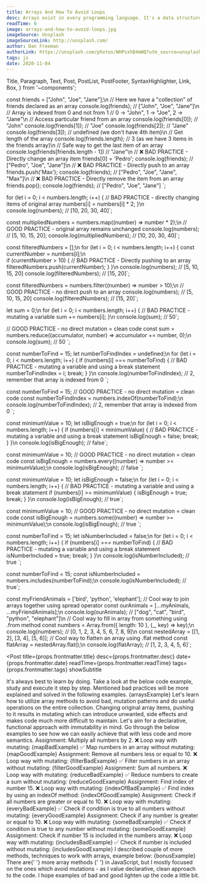 ```yaml
---
title: Arrays And How To Avoid Loops
desc: Arrays exist in every programming language. It's a data structure best suited for storing multiple values. And, for doing various operations on these values, often called as a collection.
readTime: 6
image: arrays-and-how-to-avoid-loops.jpg
imageSource: Unsplash
imageSourceLink: http://unsplash.com/
author: Dan Freeman
authorLink: https://unsplash.com/photos/WHPsxhB4mWQ?utm_source=unsplash&utm_medium=referral&utm_content=creditShareLink
tags: js
date: 2020-11-04
---
```


  Title,
  Paragraph,
  Text,
  Post,
  PostList,
  PostFooter,
  SyntaxHighlighter,
  Link,
  Box,
} from '~components';

const friends = ["John", "Joe", "Jane"];\n
// Here we have a "collection" of friends declared as an array
console.log(friends); // ["John", "Joe", "Jane"]\n
// Array is indexed from 0 and not from 1
// 0 -> "John", 1 -> "Joe", 2 -> "Jane"\n
// Access particular friend from an array
console.log(friends[0]); // "John"
console.log(friends[1]); // "Joe"
console.log(friends[2]); // "Jane"
console.log(friends[3]); // undefined (we don't have 4th item)\n
// Get length of the array
console.log(friends.length); // 3 (as we have 3 items in the friends array)\n
// Safe way to get the last item of an array 
console.log(friends[friends.length - 1]) // "Jane"\n
// ❌ BAD PRACTICE - Directly change an array item
friends[0] = 'Pedro';
console.log(friends); // ["Pedro", "Joe", "Jane"]\n
// ❌ BAD PRACTICE - Directly push to an array
friends.push('Max');
console.log(friends); // ["Pedro", "Joe", "Jane", "Max"]\n
// ❌ BAD PRACTICE - Directly remove the item from an array
friends.pop();
console.log(friends); // ["Pedro", "Joe", "Jane"]
`;

for (let i = 0; i < numbers.length; i++) {
  // BAD PRACTICE - directly changing items of original array
  numbers[i] = numbers[i] * 2;
}\n
console.log(numbers); // [10, 20, 30, 40]`;

const multipliedNumbers = numbers.map((number) => number * 2);\n
// GOOD PRACTICE - original array remains unchanged
console.log(numbers); // [5, 10, 15, 20];
console.log(multipliedNumbers); // [10, 20, 30, 40]`;

const filteredNumbers = [];\n
for (let i = 0; i < numbers.length; i++) {
  const currentNumber = numbers[i];\n   
  if (currentNumber > 10) {
    // BAD PRACTICE - Directly pushing to an array
    filteredNumbers.push(currentNumber);
  } 
}\n
console.log(numbers); // [5, 10, 15, 20]
console.log(filteredNumbers); // [15, 20]`;

const filteredNumbers = numbers.filter((number) => number > 10);\n
// GOOD PRACTICE - no direct push to an array
console.log(numbers); // [5, 10, 15, 20]
console.log(filteredNumbers); // [15, 20]`;

let sum = 0;\n
for (let i = 0; i < numbers.length; i++) {
  // BAD PRACTICE - mutating a variable
  sum += numbers[i];
}\n
console.log(sum); // 50`;

// GOOD PRACTICE - no direct mutation = clean code
const sum = numbers.reduce((accumulator, number) => accumulator += number, 0);\n
console.log(sum); // 50
`;

const numberToFind = 15;
let numberToFindIndex = undefined;\n
for (let i = 0; i < numbers.length; i++) {
  if (numbers[i] === numberToFind) {
    // BAD PRACTICE - mutating a variable and using a break statement
    numberToFindIndex = i;
    break;
  }
}\n
console.log(numberToFindIndex); // 2, remember that array is indexed from 0
`;

const numberToFind = 15;
// GOOD PRACTICE - no direct mutation = clean code
const numberToFindIndex = numbers.indexOf(numberToFind);\n
console.log(numberToFindIndex); // 2, remember that array is indexed from 0
`;

const minimumValue = 10;
let isBigEnough = true;\n
for (let i = 0; i < numbers.length; i++) {
  if (numbers[i] < minimumValue) {
    // BAD PRACTICE - mutating a variable and using a break statement
    isBigEnough = false;
    break;
  }
}\n
console.log(isBigEnough); // false`;

const minimumValue = 10;
// GOOD PRACTICE - no direct mutation = clean code
const isBigEnough = numbers.every((number) => number >= minimumValue);\n
console.log(isBigEnough); // false
`;

const minimumValue = 10;
let isBigEnough = false;\n
for (let i = 0; i < numbers.length; i++) {
  // BAD PRACTICE - mutating a variable and using a break statement
  if (numbers[i] >= minimumValue) {
    isBigEnough = true;
    break;
  }
}\n
console.log(isBigEnough); // true`;

const minimumValue = 10;
// GOOD PRACTICE - no direct mutation = clean code
const isBigEnough = numbers.some((number) => number >= minimumValue);\n
console.log(isBigEnough); // true
`;

const numberToFind = 15;
let isNumberIncluded = false;\n
for (let i = 0; i < numbers.length; i++) {
if (numbers[i] === numberToFind) {
  // BAD PRACTICE - mutating a variable and using a break statement
  isNumberIncluded = true;
  break;
  }
}\n
console.log(isNumberIncluded); // true
`;

const numberToFind = 15;
const isNumberIncluded = numbers.includes(numberToFind);\n
console.log(isNumberIncluded); // true`;

const myFriendAnimals = ['bird', 'python', 'elephant'];
// Cool way to join arrays together using spread operator
const ourAnimals = [...myAnimals, ...myFriendAnimals];\n
console.log(ourAnimals); // ["dog", "cat", "bird", "python", "elephant"]\n
// Cool way to fill in array from something using .from method
const numbers = Array.from({ length: 10 }, (\_, key) => key);\n
console.log(numbers); // [0, 1, 2, 3, 4, 5, 6, 7, 8, 9]\n
const nestedArray = [[1, 2], [3, 4], [5, 6]];
// Cool way to flatten an array using .flat method
const flatArray = nestedArray.flat();\n
console.log(flatArray); // [1, 2, 3, 4, 5, 6]`;

<Post
  title={props.frontmatter.title}
  desc={props.frontmatter.desc}
  date={props.frontmatter.date}
  readTime={props.frontmatter.readTime}
  tags={props.frontmatter.tags}
  showSubtitle
>
  <Title level={3}>Introduction</Title>
  <Paragraph>
    It's always best to learn by doing. Take a look at the below code example,
    study and execute it step by step. Mentioned bad practices will be more
    explained and solved in the following examples.
  </Paragraph>
  <SyntaxHighlighter>{arraysExample}</SyntaxHighlighter>
  <Paragraph lastParagraph>
    Let's learn how to utilize array methods to avoid bad, mutation patterns and
    do useful operations on the entire collection.
  </Paragraph>
  <Title level={3}>Useful array methods & avoiding loops</Title>
  <Paragraph breakParagraph>
    Changing original array items, pushing to it results in mutating which can
    introduce unwanted, side effects and makes code much more difficult to
    maintain. Let's aim for a declarative, functional approach with immutability
    in mind. Go through the below examples to see how we can easily achieve that
    with less code and more semantics.
  </Paragraph>
  <Title level={4} transform="none">
    1.{' '}
    <Link href="https://developer.mozilla.org/pl/docs/Web/JavaScript/Referencje/Obiekty/Array/map">
      .map()
    </Link>{' '}
  </Title>
  <Paragraph>
    <Text strong>Assignment:</Text> Multiply all numbers by 2.
  </Paragraph>
  <Paragraph>❌ Loop way with mutating:</Paragraph>
  <SyntaxHighlighter>{mapBadExample}</SyntaxHighlighter>
  <Paragraph>✅ Map numbers in an array without mutating:</Paragraph>
  <SyntaxHighlighter>{mapGoodExample}</SyntaxHighlighter>
  <Title level={4} transform="none">
    2.{' '}
    <Link href="https://developer.mozilla.org/pl/docs/Web/JavaScript/Referencje/Obiekty/Array/filter">
      .filter()
    </Link>{' '}
  </Title>
  <Paragraph>
    <Text strong>Assignment:</Text> Remove all numbers less or equal to 10.
  </Paragraph>
  <Paragraph>❌ Loop way with mutating:</Paragraph>
  <SyntaxHighlighter>{filterBadExample}</SyntaxHighlighter>
  <Paragraph>✅ Filter numbers in an array without mutating:</Paragraph>
  <SyntaxHighlighter>{filterGoodExample}</SyntaxHighlighter>
  <Title level={4} transform="none">
    3.{' '}
    <Link href="https://developer.mozilla.org/pl/docs/Web/JavaScript/Referencje/Obiekty/Array/reduce">
      .reduce()
    </Link>{' '}
  </Title>
  <Paragraph>
    <Text strong>Assignment:</Text> Sum all numbers.
  </Paragraph>
  <Paragraph>❌ Loop way with mutating:</Paragraph>
  <SyntaxHighlighter>{reduceBadExample}</SyntaxHighlighter>
  <Paragraph>✅ Reduce numbers to create a sum without mutating:</Paragraph>
  <SyntaxHighlighter>{reduceGoodExample}</SyntaxHighlighter>
  <Title level={4} transform="none">
    4.{' '}
    <Link href="https://developer.mozilla.org/pl/docs/Web/JavaScript/Referencje/Obiekty/Array/indexOf">
      .indexOf()
    </Link>{' '}
  </Title>
  <Paragraph>
    <Text strong>Assignment:</Text> Find index of number 15.
  </Paragraph>
  <Paragraph>❌ Loop way with mutating:</Paragraph>
  <SyntaxHighlighter>{indexOfBadExample}</SyntaxHighlighter>
  <Paragraph>
    ✅ Find index by using an <Text code>indexOf</Text> method:
  </Paragraph>
  <SyntaxHighlighter>{indexOfGoodExample}</SyntaxHighlighter>
  <Title level={4} transform="none">
    5.{' '}
    <Link href="https://developer.mozilla.org/pl/docs/Web/JavaScript/Referencje/Obiekty/Array/every">
      .every()
    </Link>{' '}
  </Title>
  <Paragraph>
    <Text strong>Assignment:</Text> Check if all numbers are greater or equal to
    10.
  </Paragraph>
  <Paragraph>❌ Loop way with mutating:</Paragraph>
  <SyntaxHighlighter>{everyBadExample}</SyntaxHighlighter>
  <Paragraph>
    ✅ Check if condition is true to all numbers without mutating:
  </Paragraph>
  <SyntaxHighlighter>{everyGoodExample}</SyntaxHighlighter>
  <Title level={4} transform="none">
    6.{' '}
    <Link href="https://developer.mozilla.org/pl/docs/Web/JavaScript/Referencje/Obiekty/Array/some">
      .some()
    </Link>{' '}
  </Title>
  <Paragraph>
    <Text strong>Assignment:</Text> Check if any number is greater or equal to
    10.
  </Paragraph>
  <Paragraph>❌ Loop way with mutating:</Paragraph>
  <SyntaxHighlighter>{someBadExample}</SyntaxHighlighter>
  <Paragraph>
    ✅ Check if condition is true to any number without mutating:
  </Paragraph>
  <SyntaxHighlighter>{someGoodExample}</SyntaxHighlighter>
  <Title level={4} transform="none">
    7.{' '}
    <Link href="https://developer.mozilla.org/pl/docs/Web/JavaScript/Referencje/Obiekty/Array/includes">
      .includes()
    </Link>{' '}
  </Title>
  <Paragraph>
    <Text strong>Assignment:</Text> Check if number 15 is included in the
    numbers array.
  </Paragraph>
  <Paragraph>❌ Loop way with mutating:</Paragraph>
  <SyntaxHighlighter>{includesBadExample}</SyntaxHighlighter>
  <Paragraph>✅ Check if number is included without mutating:</Paragraph>
  <SyntaxHighlighter>{includesGoodExample}</SyntaxHighlighter>
  <Paragraph lastParagraph />
  <Title level={3}>Bonus</Title>
  <Paragraph>
    I described couple of more methods, techniques to work with arrays, example
    below:
  </Paragraph>
  <SyntaxHighlighter>{bonusExample}</SyntaxHighlighter>
  <Paragraph lastParagraph />
  <Title level={3}>Closing Notes</Title>
  <Paragraph>
    There are{' '}
    <Link href="https://www.w3schools.com/js/js_arrays.asp">
      more array methods
    </Link>{' '}
    in JavaScript, but I mostly focused on the ones which avoid mutations - as I
    value declarative, clean approach to the code. I hope examples of bad and
    good lighten up the code a little bit.
  </Paragraph>
  <PostFooter />
</Post>
